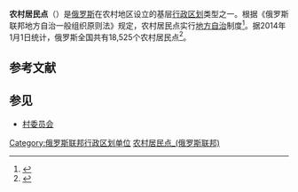 '''农村居民点'''（{{lang-ru|сельское поселение}}）是[[俄罗斯|俄罗斯]]在农村地区设立的基层[[俄罗斯行政区划|行政区划]]类型之一。根据《俄罗斯联邦地方自治一般组织原则法》规定，农村居民点实行[[地方自治|地方自治]]制度<ref>{{Cite web |url=http://www.consultant.ru/document/cons_doc_LAW_163557/ |title=Федеральный закон Российской Федерации от 6 октября 2003 г. № 131-ФЗ «Об общих принципах организации местного самоуправления в Российской Федерации» |accessdate=2016-05-05 |archive-date=2015-06-18 |archive-url=https://web.archive.org/web/20150618012605/http://www.consultant.ru/document/cons_doc_LAW_163557/ |dead-url=no }}</ref>。据2014年1月1日统计，俄罗斯全国共有18,525个农村居民点<ref name="янв.2014">{{Cite web |url=http://www.gks.ru/free_doc/new_site/bd_munst/1-adm_2014.xls |title=Росстат. Распределение муниципальных учреждений по типам муниципальных образований на 1 января 2014 года. |accessdate=2016-05-05 |archive-date=2019-07-11 |archive-url=https://web.archive.org/web/20190711103701/http://www.gks.ru/free_doc/new_site/bd_munst/1-adm_2014.xls |dead-url=no }}</ref>。

== 参考文献 ==
{{Reflist}}

== 参见 ==
* [[村委员会|村委员会]]

[[Category:俄罗斯联邦行政区划单位|Category:俄罗斯联邦行政区划单位]]
[[Category:农村居民点_(俄罗斯联邦)|]]

{{行政区划小作品}}